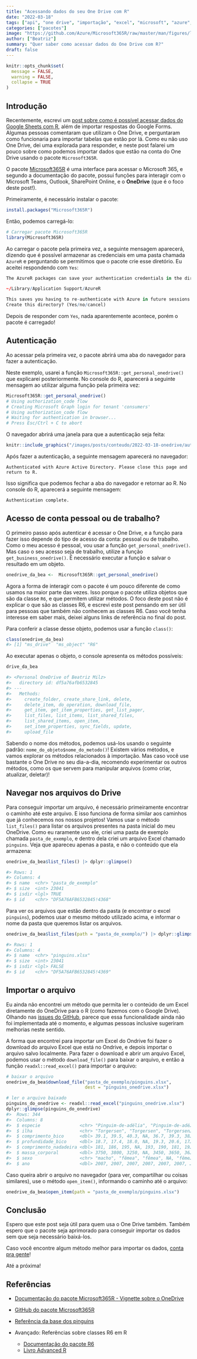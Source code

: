 ```yaml
---
title: "Acessando dados do seu One Drive com R"
date: "2022-03-18"
tags: ["api", "one drive", "importação", "excel", "microsoft", "azure", "Microsoft365R"]
categories: ["pacotes"]
image: "https://github.com/Azure/Microsoft365R/raw/master/man/figures/logo.png"
author: ["Beatriz"]
summary: "Quer saber como acessar dados do One Drive com R?"
draft: false
---
```


```r
knitr::opts_chunk$set(
  message = FALSE, 
  warning = FALSE, 
  collapse = TRUE
)
```

## Introdução

Recentemente, escrevi um [post sobre como é possível acessar dados do Google Sheets com R](https://blog.curso-r.com/posts/2022-03-08-googlesheets4/), além de importar respostas do Google Forms. Algumas pessoas comentaram que utilizam o One Drive, e perguntaram como funcionaria para importar tabelas que estão por lá. Como eu não uso One Drive, dei uma explorada para responder, e neste post falarei um pouco sobre como podemos importar dados que estão na conta do One Drive usando o pacote `Microsoft365R`.

O pacote [Microsoft365R](https://github.com/Azure/Microsoft365R) é uma interface para acessar o Microsoft 365, e segundo a documentação do pacote, possui funções para interagir com o Microsoft Teams, Outlook, SharePoint Online, e o **OneDrive** (que é o foco deste post!).

Primeiramente, é necessário instalar o pacote: 

```r
install.packages("Microsoft365R")
```

Então, podemos carregá-lo:

```r
# Carregar pacote Microsoft365R
library(Microsoft365R)
```


Ao carregar o pacote pela primeira vez, a seguinte mensagem aparecerá, dizendo que é possível armazenar as credenciais em uma pasta chamada `AzureR` e perguntando se permitimos que o pacote crie esse diretório. Eu aceitei respondendo com `Yes`:

```r
The AzureR packages can save your authentication credentials in the directory:

~/Library/Application Support/AzureR

This saves you having to re-authenticate with Azure in future sessions.
Create this directory? (Yes/no/cancel) 
```

Depois de responder com `Yes`, nada aparentemente acontece, porém o pacote é carregado!

## Autenticação

Ao acessar pela primeira vez, o pacote abrirá uma aba do navegador para fazer a autenticação.

Neste exemplo, usarei a função `Microsoft365R::get_personal_onedrive()` que explicarei posteriormente. No console do R, aparecerá a seguinte mensagem ao utilizar alguma função pela primeira vez:

```r
Microsoft365R::get_personal_onedrive()
# Using authorization_code flow
# Creating Microsoft Graph login for tenant 'consumers'
# Using authorization_code flow
# Waiting for authentication in browser...
# Press Esc/Ctrl + C to abort
```

O navegador abrirá uma janela para que a autenticação seja feita:

```r
knitr::include_graphics("/images/posts/conteudo/2022-03-18-onedrive/auth-onedrive.png")
```


Após fazer a autenticação, a seguinte mensagem aparecerá no navegador: 

```
Authenticated with Azure Active Directory. Please close this page and return to R.
```

Isso significa que podemos fechar a aba do navegador e retornar ao R. No console do R, aparecerá a seguinte mensagem:

```r
Authentication complete.
```

## Acesso de conta pessoal ou de trabalho?

O primeiro passo após autenticar é acessar o One Drive, e a função para fazer isso depende do tipo de acesso da conta: pessoal ou de trabalho. Como o meu acesso é pessoal, vou usar a função `get_personal_onedrive()`. Mas caso o seu acesso seja de trabalho, utilize a função `get_business_onedrive()`. É necessário executar a função e salvar o resultado em um objeto.

```r
onedrive_da_bea <-  Microsoft365R::get_personal_onedrive()
```
Agora a forma de interagir com o pacote  é um pouco diferente de como usamos na maior parte das vezes. Isso porque o pacote utiliza objetos que são da classe `R6`, e que permitem utilizar métodos. O foco deste post não é explicar o que são as classes  R6, e escrevi este post pensando em ser útil para pessoas que também não conhecem as classes R6. Caso você tenha interesse em saber mais, deixei alguns links de referência no final do post.

Para conferir a classe desse objeto, podemos usar a função `class()`:

```r
class(onedrive_da_bea)
#> [1] "ms_drive"  "ms_object" "R6"  
```
Ao executar apenas o objeto, o console apresenta os métodos possíveis:
```r
drive_da_bea

#> <Personal OneDrive of Beatriz Milz>
#>   directory id: df5a76afb6532845 
#> ---
#>   Methods:
#>     create_folder, create_share_link, delete,
#>     delete_item, do_operation, download_file,
#>     get_item, get_item_properties, get_list_pager,
#>     list_files, list_items, list_shared_files,
#>     list_shared_items, open_item,
#>     set_item_properties, sync_fields, update,
#>     upload_file
```

Sabendo o nome dos métodos, podemos usá-los usando o seguinte padrão: `nome_do_objeto$nome_do_metodo()`! Existem vários métodos, e vamos explorar os métodos relacionados à importação. Mas caso você use bastante o One Drive no seu dia-a-dia, recomendo experimentar os outros métodos, como os que servem para manipular arquivos (como criar, atualizar, deletar)!

## Navegar nos arquivos do Drive

Para conseguir importar um arquivo, é necessário primeiramente encontrar o caminho até este arquivo. E isso funciona de forma similar aos caminhos que já conhecemos nos nossos projetos!
Vamos usar o método `list_files()` para listar os arquivos presentes na pasta inicial do meu OneDrive. Como eu raramente uso ele, criei uma pasta de exemplo chamada `pasta_de_exemplo`, e dentro dela criei um arquivo Excel chamado `pinguins`. Veja que apareceu apenas a pasta, e não o conteúdo que ela armazena:

```r
onedrive_da_bea$list_files() |> dplyr::glimpse()

#> Rows: 1
#> Columns: 4
#> $ name  <chr> "pasta_de_exemplo"
#> $ size  <int> 23041
#> $ isdir <lgl> TRUE
#> $ id    <chr> "DF5A76AFB6532845!4368"
```


Para ver os arquivos que estão dentro da pasta (e encontrar o excel `pinguins`), podemos usar o mesmo método utilizado acima, e informar o nome da pasta que queremos listar os arquivos.

```r
onedrive_da_bea$list_files(path = "pasta_de_exemplo/") |> dplyr::glimpse()

#> Rows: 1
#> Columns: 4
#> $ name  <chr> "pinguins.xlsx"
#> $ size  <int> 23041
#> $ isdir <lgl> FALSE
#> $ id    <chr> "DF5A76AFB6532845!4369"
```

## Importar o arquivo

Eu ainda não encontrei um método que permita ler o conteúdo de um Excel diretamente do OneDrive para o R (como fazemos com o Google Drive). Olhando nas [issues do GitHub](https://github.com/Azure/Microsoft365R), parece que essa funcionalidade ainda não foi implementada até o momento, e algumas pessoas inclusive sugeriram melhorias neste sentido.

A forma que encontrei para importar um Excel do Ondrive foi fazer o download do arquivo Excel que está no Ondrive, e depois importar o arquivo salvo localmente. Para fazer o download e abrir um arquivo Excel, podemos usar o método `download_file()` para baixar o arquivo, e então a função `readxl::read_excel()` para importar o arquivo:


```r
# baixar o arquivo
onedrive_da_bea$download_file("pasta_de_exemplo/pinguins.xlsx", 
                              dest = "pinguins_onedrive.xlsx")

# ler o arquivo baixado
pinguins_do_onedrive <- readxl::read_excel("pinguins_onedrive.xlsx")
dplyr::glimpse(pinguins_do_onedrive)
#>  Rows: 344
#>  Columns: 8
#>  $ especie               <chr> "Pinguim-de-adélia", "Pinguim-de-adé…
#>  $ ilha                  <chr> "Torgersen", "Torgersen", "Torgersen…
#>  $ comprimento_bico      <dbl> 39.1, 39.5, 40.3, NA, 36.7, 39.3, 38…
#>  $ profundidade_bico     <dbl> 18.7, 17.4, 18.0, NA, 19.3, 20.6, 17…
#>  $ comprimento_nadadeira <dbl> 181, 186, 195, NA, 193, 190, 181, 19…
#>  $ massa_corporal        <dbl> 3750, 3800, 3250, NA, 3450, 3650, 36…
#>  $ sexo                  <chr> "macho", "fêmea", "fêmea", NA, "fême…
#>  $ ano                   <dbl> 2007, 2007, 2007, 2007, 2007, 2007, …
```


Caso queira abrir o arquivo no navegador (para ver, compartilhar ou coisas similares), use o método `open_item()`, informando o caminho até o arquivo:

```r
onedrive_da_bea$open_item(path = "pasta_de_exemplo/pinguins.xlsx") 
```

## Conclusão

Espero que este post seja útil para quem usa o One Drive também. Também espero que o pacote seja aprimorado para conseguir importar os dados sem que seja necessário baixá-los.

Caso você encontre algum método melhor para importar os dados, [conta pra gente](https://discourse.curso-r.com/)! 


Até a próxima!

## Referências


- [Documentação do pacote Microsoft365R - Vignette sobre o OneDrive](https://cran.r-project.org/web/packages/Microsoft365R/vignettes/od_sp.html)

- [GitHub do pacote Microsoft365R](https://github.com/Azure/Microsoft365R)

- [Referência da base dos pinguins](https://allisonhorst.github.io/palmerpenguins/)

- Avançado: Referências sobre classes R6 em R
  - [Documentação do pacote R6](https://r6.r-lib.org/articles/Introduction.html)
  - [Livro Advanced R](https://adv-r.hadley.nz/r6.html)
  
